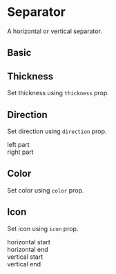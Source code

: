 
<Meta title="Components/Separator" component={Separator} />

# Separator

<Description>A horizontal or vertical separator.</Description>

## Basic

<Canvas>
  <Story name="basic">
    <Separator />
  </Story>
</Canvas>

## Thickness

<Description>Set thickness using `thickness` prop.</Description>

<Canvas>
  <Story name="thickness">
    <Separator thickness={3} />
  </Story>
</Canvas>

## Direction

<Description>Set direction using `direction` prop.</Description>

<Canvas>
  <Story name="direction">
    <FlexBox inline>
      <div>left part</div>
      <Separator direction="vertical" mx={1} />
      <div>right part</div>
    </FlexBox>
  </Story>
</Canvas>

## Color

<Description>Set color using `color` prop.</Description>

<Canvas>
  <Story name="color">
    <Separator color="primary" />
  </Story>
</Canvas>

## Icon

<Description>Set icon using `icon` prop.</Description>

<Canvas>
  <Story name="with-icon">
    <div>
      <div>horizontal start</div>
      <Separator my={1} icon="ray-top-arrow" />
      <div>horizontal end</div>
    </div>
    <Box mt={2} display="flex" alignItems="center">
      <div>vertical start</div>
      <Separator direction="vertical" mx={1} icon="ray-start-arrow" />
      <div>vertical end</div>
    </Box>
  </Story>
</Canvas>
